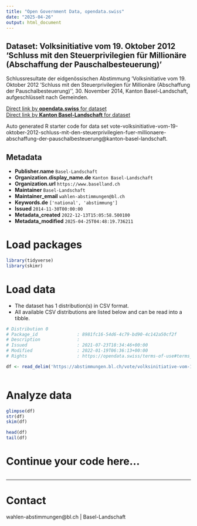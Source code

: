 ```yaml
---
title: "Open Government Data, opendata.swiss"
date: "2025-04-26"
output: html_document
---
```


## Dataset: Volksinitiative vom 19. Oktober 2012 'Schluss mit den Steuerprivilegien für Millionäre (Abschaffung der Pauschalbesteuerung)'

Schlussresultate der eidgenössischen Abstimmung 'Volksinitiative vom 19. Oktober 2012 'Schluss mit den Steuerprivilegien für Millionäre (Abschaffung der Pauschalbesteuerung)'', 30. November 2014, Kanton Basel-Landschaft, aufgeschlüsselt nach Gemeinden.

[Direct link by **opendata.swiss** for dataset](https://opendata.swiss/de/dataset/volksinitiative-vom-19-oktober-2012-schluss-mit-den-steuerprivilegien-fur-millionare-abschaffun1)<br>
[Direct link by **Kanton Basel-Landschaft** for dataset](https://abstimmungen.bl.ch/vote/volksinitiative-vom-19-oktober-2012-schluss-mit-den-steuerprivilegien-fuer-millionaere-abschaffung-der-pauschalbesteuerung/data)

Auto generated R starter code for data set vote-volksinitiative-vom-19-oktober-2012-schluss-mit-den-steuerprivilegien-fuer-millionaere-abschaffung-der-pauschalbesteuerung@kanton-basel-landschaft.

## Metadata

- **Publisher.name** `Basel-Landschaft`
- **Organization.display_name.de** `Kanton Basel-Landschaft`
- **Organization.url** `https://www.baselland.ch`
- **Maintainer** `Basel-Landschaft`
- **Maintainer_email** `wahlen-abstimmungen@bl.ch`
- **Keywords.de** `['national', 'abstimmung']`
- **Issued** `2014-11-30T00:00:00`
- **Metadata_created** `2022-12-13T15:05:58.500100`
- **Metadata_modified** `2025-04-25T04:48:19.736211`


# Load packages

```r

library(tidyverse)
library(skimr)

```

# Load data

-   The dataset has 1 distribution(s) in CSV format.
-   All available CSV distributions are listed below and can be read into a tibble.

```r

# Distribution 0
# Package_id               : 8981fc16-54d6-4c79-bd90-4c142a50cf2f
# Description              : 
# Issued                   : 2021-07-23T18:34:46+00:00
# Modified                 : 2022-01-19T06:36:13+00:00
# Rights                   : https://opendata.swiss/terms-of-use#terms_by

df <- read_delim('https://abstimmungen.bl.ch/vote/volksinitiative-vom-19-oktober-2012-schluss-mit-den-steuerprivilegien-fuer-millionaere-abschaffung-der-pauschalbesteuerung/data-csv')



```

# Analyze data

```r

glimpse(df)
str(df)
skim(df)

head(df)
tail(df)

```

# Continue your code here...

```r

```

------------------------------------------------------------------------

# Contact

wahlen-abstimmungen@bl.ch | Basel-Landschaft
